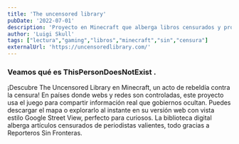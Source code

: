 ```yaml
---
title: 'The uncensored library'
pubDate: '2022-07-01'
description: 'Proyecto en Minecraft que alberga libros censurados y promueve la libertad de expresión'
author: 'Luigi Skull'
tags: ["lectura","gaming","libros","minecraft","sin","censura"]
externalUrl: 'https://uncensoredlibrary.com/' 
---
```



### Veamos qué es ThisPersonDoesNotExist .


¡Descubre The Uncensored Library en Minecraft, un acto de rebeldía contra la censura! En países donde webs y redes son controladas, este proyecto usa el juego para compartir información real que gobiernos ocultan. Puedes descargar el mapa o explorarlo al instante en su versión web con vista estilo Google Street View, perfecto para curiosos. La biblioteca digital alberga artículos censurados de periodistas valientes, todo gracias a Reporteros Sin Fronteras. 


